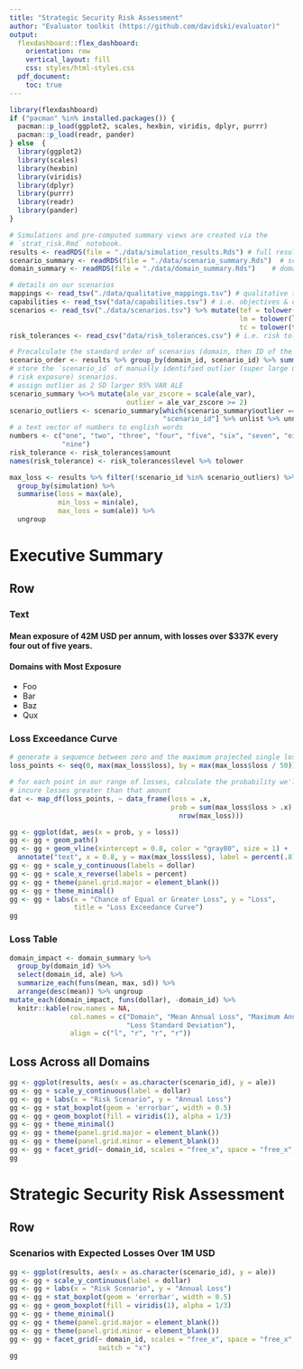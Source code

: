 ```yaml
---
title: "Strategic Security Risk Assessment"
author: "Evaluator toolkit (https://github.com/davidski/evaluator)"
output: 
  flexdashboard::flex_dashboard:
    orientation: row
    vertical_layout: fill
    css: styles/html-styles.css
  pdf_document:
    toc: true
---
```


```r
library(flexdashboard)
if ("pacman" %in% installed.packages()) {
  pacman::p_load(ggplot2, scales, hexbin, viridis, dplyr, purrr)
  pacman::p_load(readr, pander)
} else  {
  library(ggplot2)
  library(scales)
  library(hexbin)
  library(viridis)
  library(dplyr)
  library(purrr)
  library(readr)
  library(pander)
}
```

```r
# Simulations and pre-computed summary views are created via the 
# `strat_risk.Rmd` notebook.
results <- readRDS(file = "./data/simulation_results.Rds") # full results
scenario_summary <- readRDS(file = "./data/scenario_summary.Rds")  # scenario level summary
domain_summary <- readRDS(file = "./data/domain_summary.Rds")    # domain level summary

# details on our scenarios
mappings <- read_tsv("./data/qualitative_mappings.tsv") # qualitative translations
capabilities <- read_tsv("data/capabilities.tsv") # i.e. objectives & controls
scenarios <- read_tsv("./data/scenarios.tsv") %>% mutate(tef = tolower(tef), 
                                                         lm = tolower(lm), 
                                                         tc = tolower(tc))
risk_tolerances <- read_csv("data/risk_tolerances.csv") # i.e. risk tolerances
```

```r
# Precalculate the standard order of scenarios (domain, then ID of the scenario)
scenario_order <- results %>% group_by(domain_id, scenario_id) %>% summarise()
# store the `scenario_id` of manually identified outlier (super large upper 
# risk exposure) scenarios.
# assign outlier as 2 SD larger 95% VAR ALE
scenario_summary %<>% mutate(ale_var_zscore = scale(ale_var), 
                             outlier = ale_var_zscore >= 2)
scenario_outliers <- scenario_summary[which(scenario_summary$outlier == TRUE), 
                                      "scenario_id"] %>% unlist %>% unname
# a text vector of numbers to english words
numbers <- c("one", "two", "three", "four", "five", "six", "seven", "eight", 
             "nine")
risk_tolerance <- risk_tolerances$amount
names(risk_tolerance) <- risk_tolerances$level %>% tolower
```

```r
max_loss <- results %>% filter(!scenario_id %in% scenario_outliers) %>%  
  group_by(simulation) %>% 
  summarise(loss = max(ale),
            min_loss = min(ale),
            max_loss = sum(ale)) %>%
  ungroup
```

Executive Summary
=======================================================================

Row
-----------------------------------------------------------------------

### Text {.notitle}

#### Mean exposure of 42M USD per annum, with losses over $337K every four out of five years.

#### Domains with Most Exposure

- Foo
- Bar
- Baz
- Qux

### Loss Exceedance Curve

```r
# generate a sequence between zero and the maximum projected single loss
loss_points <- seq(0, max(max_loss$loss), by = max(max_loss$loss / 50))

# for each point in our range of losses, calculate the probability we'll 
# incure losses greater than that amount
dat <- map_df(loss_points, ~ data_frame(loss = .x, 
                                        prob = sum(max_loss$loss > .x) / 
                                          nrow(max_loss)))

gg <- ggplot(dat, aes(x = prob, y = loss))
gg <- gg + geom_path()
gg <- gg + geom_vline(xintercept = 0.8, color = "gray80", size = 1) + 
  annotate("text", x = 0.8, y = max(max_loss$loss), label = percent(.8), hjust = 1, size = 3)
gg <- gg + scale_y_continuous(labels = dollar)
gg <- gg + scale_x_reverse(labels = percent)
gg <- gg + theme(panel.grid.major = element_blank())
gg <- gg + theme_minimal()
gg <- gg + labs(x = "Chance of Equal or Greater Loss", y = "Loss", 
                title = "Loss Exceedance Curve")
gg
```

### Loss Table

```r
domain_impact <- domain_summary %>%
  group_by(domain_id) %>%
  select(domain_id, ale) %>%
  summarize_each(funs(mean, max, sd)) %>%
  arrange(desc(mean)) %>% ungroup
mutate_each(domain_impact, funs(dollar), -domain_id) %>% 
  knitr::kable(row.names = NA, 
               col.names = c("Domain", "Mean Annual Loss", "Maximum Annual Loss", 
                             "Loss Standard Deviation"), 
               align = c("l", "r", "r", "r"))
```

Loss Across all Domains
----------------------------------------------------------------------

```r
gg <- ggplot(results, aes(x = as.character(scenario_id), y = ale))
gg <- gg + scale_y_continuous(label = dollar)
gg <- gg + labs(x = "Risk Scenario", y = "Annual Loss")
gg <- gg + stat_boxplot(geom = 'errorbar', width = 0.5)
gg <- gg + geom_boxplot(fill = viridis(1), alpha = 1/3)
gg <- gg + theme_minimal()
gg <- gg + theme(panel.grid.major = element_blank())
gg <- gg + theme(panel.grid.minor = element_blank())
gg <- gg + facet_grid(~ domain_id, scales = "free_x", space = "free_x", switch = "x")
gg
```

Strategic Security Risk Assessment {data-orientation=rows}
=======================================================================

Row
-----------------------------------------------------------------------

### Scenarios with Expected Losses Over 1M USD {.no-title}

```r
gg <- ggplot(results, aes(x = as.character(scenario_id), y = ale))
gg <- gg + scale_y_continuous(label = dollar)
gg <- gg + labs(x = "Risk Scenario", y = "Annual Loss")
gg <- gg + stat_boxplot(geom = 'errorbar', width = 0.5)
gg <- gg + geom_boxplot(fill = viridis(1), alpha = 1/3)
gg <- gg + theme_minimal()
gg <- gg + theme(panel.grid.major = element_blank())
gg <- gg + theme(panel.grid.minor = element_blank())
gg <- gg + facet_grid(~ domain_id, scales = "free_x", space = "free_x", 
                      switch = "x")
gg
```